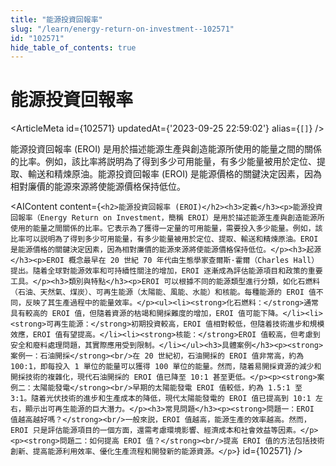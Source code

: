 ```yaml
---
title: "能源投資回報率"
slug: "/learn/energy-return-on-investment--102571"
id: "102571"
hide_table_of_contents: true
---
```



# 能源投資回報率

<ArticleMeta id={102571} updatedAt={'2023-09-25 22:59:02'} alias={`[]`} />
<div className='border-solid border-b border-t-0 my-4 border-[var(--ifm-color-gray-300)]' />

能源投資回報率 (EROI) 是用於描述能源生產與創造能源所使用的能量之間的關係的比率。例如，該比率將説明為了得到多少可用能量，有多少能量被用於定位、提取、輸送和精煉原油。能源投資回報率 (EROI) 是能源價格的關鍵決定因素，因為相對廉價的能源來源將使能源價格保持低位。

<AIContent content={`<h2>能源投資回報率 (EROI)</h2><h3>定義</h3><p>能源投資回報率（Energy Return on Investment，簡稱 EROI）是用於描述能源生產與創造能源所使用的能量之間關係的比率。它表示為了獲得一定量的可用能量，需要投入多少能量。例如，該比率可以説明為了得到多少可用能量，有多少能量被用於定位、提取、輸送和精煉原油。EROI 是能源價格的關鍵決定因素，因為相對廉價的能源來源將使能源價格保持低位。</p><h3>起源</h3><p>EROI 概念最早在 20 世紀 70 年代由生態學家查爾斯·霍爾（Charles Hall）提出。隨着全球對能源效率和可持續性關注的增加，EROI 逐漸成為評估能源項目和政策的重要工具。</p><h3>類別與特點</h3><p>EROI 可以根據不同的能源類型進行分類，如化石燃料（石油、天然氣、煤炭）、可再生能源（太陽能、風能、水能）和核能。每種能源的 EROI 值不同，反映了其生產過程中的能量效率。</p><ul><li><strong>化石燃料：</strong>通常具有較高的 EROI 值，但隨着資源的枯竭和開採難度的增加，EROI 值可能下降。</li><li><strong>可再生能源：</strong>初期投資較高，EROI 值相對較低，但隨着技術進步和規模效應，EROI 值有望提高。</li><li><strong>核能：</strong>EROI 值較高，但考慮到安全和廢料處理問題，其實際應用受到限制。</li></ul><h3>具體案例</h3><p><strong>案例一：石油開採</strong><br/>在 20 世紀初，石油開採的 EROI 值非常高，約為 100:1，即每投入 1 單位的能量可以獲得 100 單位的能量。然而，隨着易開採資源的減少和開採技術的複雜化，現代石油開採的 EROI 值已降至 10:1 甚至更低。</p><p><strong>案例二：太陽能發電</strong><br/>早期的太陽能發電 EROI 值較低，約為 1.5:1 至 3:1。隨着光伏技術的進步和生產成本的降低，現代太陽能發電的 EROI 值已提高到 10:1 左右，顯示出可再生能源的巨大潛力。</p><h3>常見問題</h3><p><strong>問題一：EROI 值越高越好嗎？</strong><br/>一般來説，EROI 值越高，能源生產的效率越高。然而，EROI 只是評估能源項目的一個方面，還需考慮環境影響、經濟成本和社會效益等因素。</p><p><strong>問題二：如何提高 EROI 值？</strong><br/>提高 EROI 值的方法包括技術創新、提高能源利用效率、優化生產流程和開發新的能源資源。</p>`} id={102571} />
